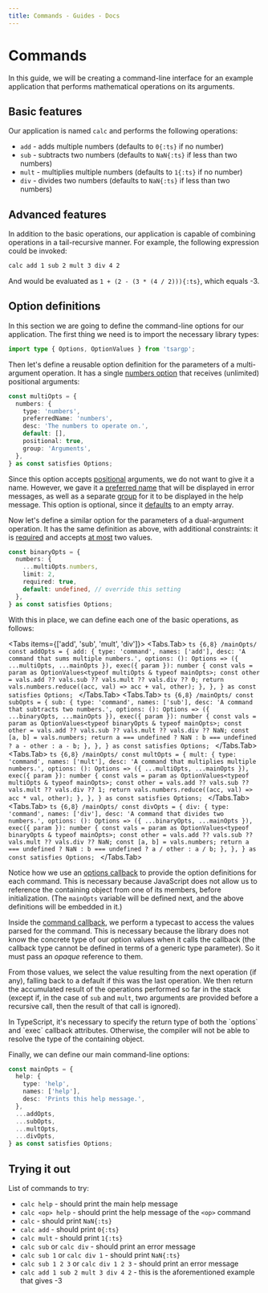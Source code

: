 ```yaml
---
title: Commands - Guides - Docs
---
```




# Commands

In this guide, we will be creating a command-line interface for an example application that performs
mathematical operations on its arguments.

## Basic features

Our application is named `calc` and performs the following operations:

- `add` - adds multiple numbers (defaults to `0{:ts}` if no number)
- `sub` - subtracts two numbers (defaults to `NaN{:ts}` if less than two numbers)
- `mult` - multiplies multiple numbers (defaults to `1{:ts}` if no number)
- `div` - divides two numbers (defaults to `NaN{:ts}` if less than two numbers)

## Advanced features

In addition to the basic operations, our application is capable of combining operations in a
tail-recursive manner. For example, the following expression could be invoked:

```sh
calc add 1 sub 2 mult 3 div 4 2
```

And would be evaluated as `1 + (2 - (3 * (4 / 2))){:ts}`, which equals -3.

## Option definitions

In this section we are going to define the command-line options for our application. The first thing
we need is to import the necessary library types:

```ts
import type { Options, OptionValues } from 'tsargp';
```

Then let's define a reusable option definition for the parameters of a multi-argument operation. It
has a single [numbers option] that receives (unlimited) positional arguments:

```ts /preferredName/ /default/ /positional/ /group/
const multiOpts = {
  numbers: {
    type: 'numbers',
    preferredName: 'numbers',
    desc: 'The numbers to operate on.',
    default: [],
    positional: true,
    group: 'Arguments',
  },
} as const satisfies Options;
```

Since this option accepts [positional] arguments, we do not want to give it a name. However, we gave
it a [preferred name] that will be displayed in error messages, as well as a separate [group] for it
to be displayed in the help message. This option is optional, since it [defaults] to an empty array.

Now let's define a similar option for the parameters of a dual-argument operation. It has the same
definition as above, with additional constraints: it is [required] and accepts [at most] two values.

```ts /limit/ /required/
const binaryOpts = {
  numbers: {
    ...multiOpts.numbers,
    limit: 2,
    required: true,
    default: undefined, // override this setting
  },
} as const satisfies Options;
```

With this in place, we can define each one of the basic operations, as follows:

<Tabs items={['add', 'sub', 'mult', 'div']}>
  <Tabs.Tab>
    ```ts {6,8} /mainOpts/
    const addOpts = {
      add: {
        type: 'command',
        names: ['add'],
        desc: 'A command that sums multiple numbers.',
        options: (): Options => ({ ...multiOpts, ...mainOpts }),
        exec({ param }): number {
          const vals = param as OptionValues<typeof multiOpts & typeof mainOpts>;
          const other = vals.add ?? vals.sub ?? vals.mult ?? vals.div ?? 0;
          return vals.numbers.reduce((acc, val) => acc + val, other);
        },
      },
    } as const satisfies Options;
    ```
  </Tabs.Tab>
  <Tabs.Tab>
    ```ts {6,8} /mainOpts/
    const subOpts = {
      sub: {
        type: 'command',
        names: ['sub'],
        desc: 'A command that subtracts two numbers.',
        options: (): Options => ({ ...binaryOpts, ...mainOpts }),
        exec({ param }): number {
          const vals = param as OptionValues<typeof binaryOpts & typeof mainOpts>;
          const other = vals.add ?? vals.sub ?? vals.mult ?? vals.div ?? NaN;
          const [a, b] = vals.numbers;
          return a === undefined ? NaN : b === undefined ? a - other : a - b;
        },
      },
    } as const satisfies Options;
    ```
  </Tabs.Tab>
  <Tabs.Tab>
    ```ts {6,8} /mainOpts/
    const multOpts = {
      mult: {
        type: 'command',
        names: ['mult'],
        desc: 'A command that multiplies multiple numbers.',
        options: (): Options => ({ ...multiOpts, ...mainOpts }),
        exec({ param }): number {
          const vals = param as OptionValues<typeof multiOpts & typeof mainOpts>;
          const other = vals.add ?? vals.sub ?? vals.mult ?? vals.div ?? 1;
          return vals.numbers.reduce((acc, val) => acc * val, other);
        },
      },
    } as const satisfies Options;
    ```
  </Tabs.Tab>
  <Tabs.Tab>
    ```ts {6,8} /mainOpts/
    const divOpts = {
      div: {
        type: 'command',
        names: ['div'],
        desc: 'A command that divides two numbers.',
        options: (): Options => ({ ...binaryOpts, ...mainOpts }),
        exec({ param }): number {
          const vals = param as OptionValues<typeof binaryOpts & typeof mainOpts>;
          const other = vals.add ?? vals.sub ?? vals.mult ?? vals.div ?? NaN;
          const [a, b] = vals.numbers;
          return a === undefined ? NaN : b === undefined ? a / other : a / b;
        },
      },
    } as const satisfies Options;
    ```
  </Tabs.Tab>
</Tabs>

Notice how we use an [options callback] to provide the option definitions for each command. This is
necessary because JavaScript does not allow us to reference the containing object from one of its
members, before initialization. (The `mainOpts` variable will be defined next, and the above
definitions will be embedded in it.)

Inside the [command callback], we perform a typecast to access the values parsed for the command.
This is necessary because the library does not know the concrete type of our option values when it
calls the callback (the callback type cannot be defined in terms of a generic type parameter). So it
must pass an _opaque_ reference to them.

From those values, we select the value resulting from the next operation (if any), falling back to
a default if this was the last operation. We then return the accumulated result of the operations
performed so far in the stack (except if, in the case of `sub` and `mult`, two arguments are
provided before a recursive call, then the result of that call is ignored).

<Callout type="info">
  In TypeScript, it's necessary to specify the return type of both the `options` and `exec` callback
  attributes. Otherwise, the compiler will not be able to resolve the type of the containing object.
</Callout>

Finally, we can define our main command-line options:

```ts
const mainOpts = {
  help: {
    type: 'help',
    names: ['help'],
    desc: 'Prints this help message.',
  },
  ...addOpts,
  ...subOpts,
  ...multOpts,
  ...divOpts,
} as const satisfies Options;
```

## Trying it out

<Calc height={17} />

List of commands to try:

- `calc help` - should print the main help message
- `calc <op> help` - should print the help message of the `<op>` command
- `calc` - should print `NaN{:ts}`
- `calc add` - should print `0{:ts}`
- `calc mult` - should print `1{:ts}`
- `calc sub` or `calc div` - should print an error message
- `calc sub 1` or `calc div 1` - should print `NaN{:ts}`
- `calc sub 1 2 3` or `calc div 1 2 3` - should print an error message
- `calc add 1 sub 2 mult 3 div 4 2` - this is the aforementioned example that gives -3

[numbers option]: ../library/options#numbers-option
[preferred name]: ../library/options#names--preferred-name
[defaults]: ../library/options#default-value
[positional]: ../library/options#positional--marker
[group]: ../library/options#group--hide
[required]: ../library/options#always-required
[at most]: ../library/options#count-limit
[options callback]: ../library/options#command-options--callback
[command callback]: ../library/options#command-callback
